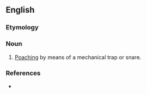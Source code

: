 ==English==

===Etymology===
{{rfe|lang=en}}

===Noun===
{{en-noun|-}}

# {{lb|en|legal}} [[poaching|Poaching]] by means of a mechanical trap or snare.

===References===
* {{RQ:Bailey Dictionary|url=https://books.google.com/books?id=DtbzjHUHvAwC&pg=PP558|column=1}}